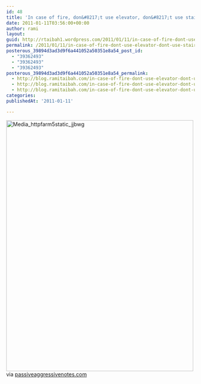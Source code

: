 ```yaml
---
id: 48
title: 'In case of fire, don&#8217;t use elevator, don&#8217;t use stairs. You&#8217;re on the ground floor, silly!'
date: 2011-01-11T03:56:00+00:00
author: rami
layout: 
guid: http://rtaibah1.wordpress.com/2011/01/11/in-case-of-fire-dont-use-elevator-dont-use-stairs-youre-on-the-ground-floor-silly
permalink: /2011/01/11/in-case-of-fire-dont-use-elevator-dont-use-stairs-youre-on-the-ground-floor-silly/
posterous_39894d3ad3d9f6a441052a50351e8a54_post_id:
  - "39362493"
  - "39362493"
  - "39362493"
posterous_39894d3ad3d9f6a441052a50351e8a54_permalink:
  - http://blog.ramitaibah.com/in-case-of-fire-dont-use-elevator-dont-use-st
  - http://blog.ramitaibah.com/in-case-of-fire-dont-use-elevator-dont-use-st
  - http://blog.ramitaibah.com/in-case-of-fire-dont-use-elevator-dont-use-st
categories:
publishedAt: '2011-01-11'

---
```

<div class="posterous_bookmarklet_entry">
  <div class='p_embed p_image_embed'>
    <a href="http://139.59.20.41/wp-content/uploads/2011/12/media_httpfarm5static_jjbwg-scaled1000.jpg"><img alt="Media_httpfarm5static_jjbwg" height="669" src="http://139.59.20.41/wp-content/uploads/2011/12/media_httpfarm5static_jjbwg-scaled1000.jpg?w=224" width="500" /></a>
  </div>
  
  <div class="posterous_quote_citation">
    via <a href="http://www.passiveaggressivenotes.com/2011/01/10/fanning-the-first-floor-flamers/">passiveaggressivenotes.com</a>
  </div></p>
</div>
